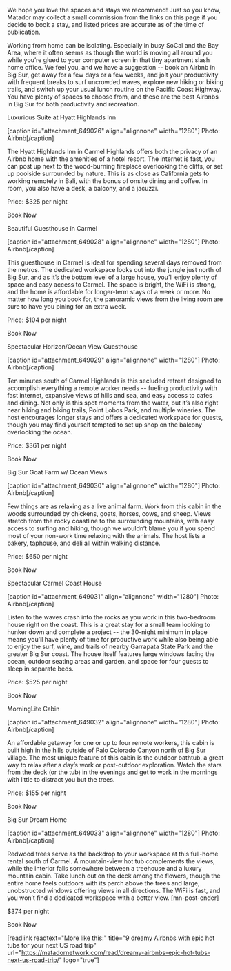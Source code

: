 We hope you love the spaces and stays we recommend! Just so you know, Matador may collect a small commission from the links on this page if you decide to book a stay, and listed prices are accurate as of the time of publication.

Working from home can be isolating. Especially in busy SoCal and the Bay Area, where it often seems as though the world is moving all around you while you’re glued to your computer screen in that tiny apartment slash home office. We feel you, and we have a suggestion -- book an Airbnb in Big Sur, get away for a few days or a few weeks, and jolt your productivity with frequent breaks to surf uncrowded waves, explore new hiking or biking trails, and switch up your usual lunch routine on the Pacific Coast Highway. You have plenty of spaces to choose from, and these are the best Airbnbs in Big Sur for both productivity and recreation. 

Luxurious Suite at Hyatt Highlands Inn

[caption id="attachment_649026" align="alignnone" width="1280"] Photo: Airbnb[/caption]

The Hyatt Highlands Inn in Carmel Highlands offers both the privacy of an Airbnb home with the amenities of a hotel resort. The internet is fast, you can post up next to the wood-burning fireplace overlooking the cliffs, or set up poolside surrounded by nature. This is as close as California gets to working remotely in Bali, with the bonus of onsite dining and coffee. In room, you also have a desk, a balcony, and a jacuzzi.

Price: $325 per night

Book Now

Beautiful Guesthouse in Carmel

[caption id="attachment_649028" align="alignnone" width="1280"] Photo: Airbnb[/caption]

This guesthouse in Carmel is ideal for spending several days removed from the metros. The dedicated workspace looks out into the jungle just north of Big Sur, and as it’s the bottom level of a large house, you’ll enjoy plenty of space and easy access to Carmel. The space is bright, the WiFi is strong, and the home is affordable for longer-term stays of a week or more. No matter how long you book for, the panoramic views from the living room are sure to have you pining for an extra week.

Price: $104 per night

Book Now

Spectacular Horizon/Ocean View Guesthouse

[caption id="attachment_649029" align="alignnone" width="1280"] Photo: Airbnb[/caption]

Ten minutes south of Carmel Highlands is this secluded retreat designed to accomplish everything a remote worker needs -- fueling productivity with fast internet, expansive views of hills and sea, and easy access to cafes and dining. Not only is this spot moments from the water, but it’s also right near hiking and biking trails, Point Lobos Park, and multiple wineries. The host encourages longer stays and offers a dedicated workspace for guests, though you may find yourself tempted to set up shop on the balcony overlooking the ocean.

Price: $361 per night

Book Now

Big Sur Goat Farm w/ Ocean Views

[caption id="attachment_649030" align="alignnone" width="1280"] Photo: Airbnb[/caption]

Few things are as relaxing as a live animal farm. Work from this cabin in the woods surrounded by chickens, goats, horses, cows, and sheep. Views stretch from the rocky coastline to the surrounding mountains, with easy access to surfing and hiking, though we wouldn’t blame you if you spend most of your non-work time relaxing with the animals. The host lists a bakery, taphouse, and deli all within walking distance.

Price: $650 per night

Book Now

Spectacular Carmel Coast House

[caption id="attachment_649031" align="alignnone" width="1280"] Photo: Airbnb[/caption]

Listen to the waves crash into the rocks as you work in this two-bedroom house right on the coast. This is a great stay for a small team looking to hunker down and complete a project -- the 30-night minimum in place means you’ll have plenty of time for productive work while also being able to enjoy the surf, wine, and trails of nearby Garrapata State Park and the greater Big Sur coast. The house itself features large windows facing the ocean, outdoor seating areas and garden, and space for four guests to sleep in separate beds.

Price: $525 per night

Book Now

MorningLite Cabin

[caption id="attachment_649032" align="alignnone" width="1280"] Photo: Airbnb[/caption]

An affordable getaway for one or up to four remote workers, this cabin is built high in the hills outside of Palo Colorado Canyon north of Big Sur village. The most unique feature of this cabin is the outdoor bathtub, a great way to relax after a day’s work or post-outdoor exploration. Watch the stars from the deck (or the tub) in the evenings and get to work in the mornings with little to distract you but the trees. 

Price: $155 per night

Book Now

Big Sur Dream Home

[caption id="attachment_649033" align="alignnone" width="1280"] Photo: Airbnb[/caption]

Redwood trees serve as the backdrop to your workspace at this full-home rental south of Carmel. A mountain-view hot tub complements the views, while the interior falls somewhere between a treehouse and a luxury mountain cabin. Take lunch out on the deck among the flowers, though the entire home feels outdoors with its perch above the trees and large, unobstructed windows offering views in all directions. The WiFi is fast, and you won’t find a dedicated workspace with a better view.  [mn-post-ender]  
 
$374 per night 
 
Book Now
 
[readlink readtext="More like this:" title="9 dreamy Airbnbs with epic hot tubs for your next US road trip"  url="https://matadornetwork.com/read/dreamy-airbnbs-epic-hot-tubs-next-us-road-trip/" logo="true"] 